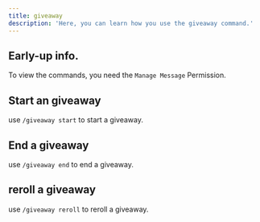 ```yaml
---
title: giveaway
description: 'Here, you can learn how you use the giveaway command.'
---
```


## Early-up info.

To view the commands, you need the `Manage Message` Permission.

## Start an giveaway

use `/giveaway start` to start a giveaway.

## End a giveaway

use `/giveaway end` to end a giveaway.

## reroll a giveaway

use `/giveaway reroll` to reroll a giveaway.
